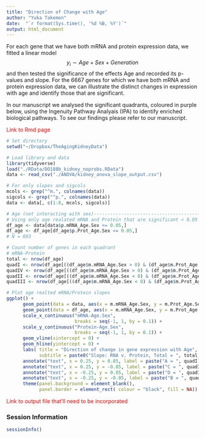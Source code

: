 ```yaml
---
title: "Direction of Change with Age"
author: "Yuka Takemon"
date:  "`r format(Sys.time(), '%d %B, %Y')`"
output: html_document
---
```


For each gene that we have both mRNA and protein expression data, we fitted a linear model
$$ y_{i} \sim Age + Sex + Generation $$
and then tested the significance of the effects Age and recorded its p-values and slope. For the 6667 genes for which we have both mRNA and protein expression data, we can illustrate the distinct changes in expression with age and identify those that are significant.

In our manuscript we analysed the significant quadrants, coloured in purple below, using the Ingenuity Pathway Analyais (IPA) to identify enriched biological pathways. To see our findings please refer to our manuscript. 

<span style="color:red">Link to Rmd page</span>
\  
\      
```r
# Set directory
setwd("~/Dropbox/TheAgingKidneyData")

# Load library and data
library(tidyverse)
load("./RData/DO188b_kidney_noprobs.RData")
data <- read_csv("./ANOVA/kidney_anova_slope_output.csv")
```

```r
# For only slopes and sigcols
mcols <- grep("^m.", colnames(data))
sigcols <- grep("^p.", colnames(data))
data <- data[, c(1:8, mcols, sigcols)]

# Age (not interacting with sex)------------------------------------------------
# Using only age realated mRNA and Protein that are significant < 0.05
df_age <- data[data$p.mRNA_Age.Sex <= 0.05,]
df_age <- df_age[df_age$p.Prot_Age.Sex <= 0.05,]
# N = 693

# Count number of genes in each quadrant
# mRNA-Protein
total <- nrow(df_age)
quadI <- nrow(df_age[((df_age$m.mRNA_Age.Sex > 0) & (df_age$m.Prot_Age.Sex > 0)),])
quadIV <- nrow(df_age[((df_age$m.mRNA_Age.Sex > 0) & (df_age$m.Prot_Age.Sex < 0)),])
quadII <- nrow(df_age[((df_age$m.mRNA_Age.Sex < 0) & (df_age$m.Prot_Age.Sex > 0)),])
quadIII <- nrow(df_age[((df_age$m.mRNA_Age.Sex < 0) & (df_age$m.Prot_Age.Sex < 0)),])

# Plot age realted mRNA/Protein slopes
ggplot() +
      geom_point(data = data, aes(x = m.mRNA_Age.Sex, y = m.Prot_Age.Sex), colour =  "#64676d", alpha = 0.3) +
      geom_point(data = df_age, aes(x = m.mRNA_Age.Sex, y = m.Prot_Age.Sex), colour = "#66125c") +
      scale_x_continuous("mRNA-Age.Sex",
                         breaks = seq(-1, 1, by = 0.1)) +
      scale_y_continuous("Protein-Age.Sex",
                         breaks = seq(-1, 1, by = 0.1)) +
      geom_vline(xintercept = 0) +
      geom_hline(yintercept = 0) +
      labs( title = "Direction of change in gene expression with Age",
            subtitle = paste0("Slope: RNA v. Protein, Total = ", total, ", Sig = ", nrow(df_age))) +
      annotate("text", x = 0.25, y = 0.85, label = paste("A = ", quadI)) +
      annotate("text", x = 0.25, y = -0.85, label = paste("C = ", quadIV)) +
      annotate("text", x = -0.25, y = 0.85, label = paste("D = ", quadII)) +
      annotate("text", x = -0.25, y = -0.85, label = paste("B = ", quadIII)) +
      theme(panel.background = element_blank(),
            panel.border = element_rect( colour = "black", fill = NA))
```

<span style="color:red">Link to output file that'll need to be incorporated</span>


### Session Information

```r
sessionInfo()
```
